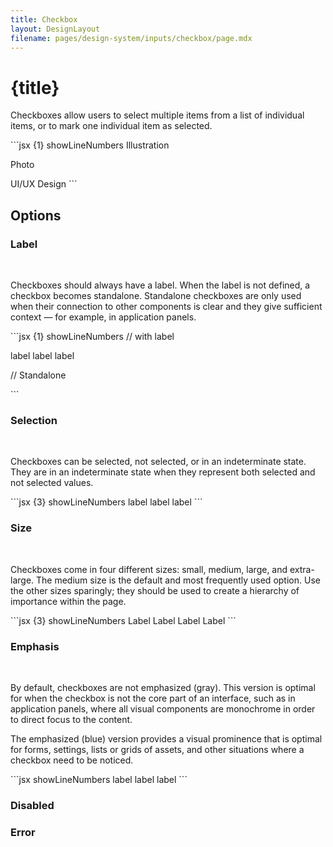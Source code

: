 ```yaml
---
title: Checkbox
layout: DesignLayout
filename: pages/design-system/inputs/checkbox/page.mdx
---
```



# {title}

Checkboxes allow users to select multiple items from a list of individual items, or to mark one individual item as selected.

<MainView />


<CodeView>
  <CodeViewItem title="Sapa">
```jsx {1} showLineNumbers
<Checkbox checked>Illustration</Checkbox>

<Checkbox checked>Photo</Checkbox>

<Checkbox indeterminate checked>
    UI/UX Design
</Checkbox>
```
  </CodeViewItem>
</CodeView>

## Options 

### Label

<OptionsView />


&nbsp; 

Checkboxes should always have a label. When the label is not defined, a checkbox becomes standalone. Standalone checkboxes are only used when their connection to other components is clear and they give sufficient context — for example, in application panels.



<CodeView>
  <CodeViewItem title="Sapa">
```jsx {1} showLineNumbers
// with label

<Checkbox>label</Checkbox>
<Checkbox checked>label</Checkbox>
<Checkbox indeterminate>label</Checkbox>


// Standalone

<Checkbox />
<Checkbox checked />
<Checkbox indeterminate />
```
  </CodeViewItem>
</CodeView>

### Selection

<SelectionView />


&nbsp;

Checkboxes can be selected, not selected, or in an indeterminate state. They are in an indeterminate state when they represent both selected and not selected values.


<CodeView>
  <CodeViewItem title="Sapa">
```jsx {3} showLineNumbers
<Checkbox>label</Checkbox>
<Checkbox checked>label</Checkbox>
<Checkbox indeterminate>label</Checkbox>
```
  </CodeViewItem>
</CodeView>

### Size

<SizeView />

&nbsp;

Checkboxes come in four different sizes: small, medium, large, and extra-large. The medium size is the default and most frequently used option. Use the other sizes sparingly; they should be used to create a hierarchy of importance within the page.



<CodeView>
  <CodeViewItem title="Sapa">
```jsx {3} showLineNumbers
<Checkbox size="small" checked>Label</Checkbox>
<Checkbox size="medium" checked>Label</Checkbox>
<Checkbox size="large" checked>Label</Checkbox>
<Checkbox size="extra-large" checked>Label</Checkbox>
```
  </CodeViewItem>
</CodeView>

### Emphasis

<EmphasisView />

&nbsp; 

By default, checkboxes are not emphasized (gray). This version is optimal for when the checkbox is not the core part of an interface,
such as in application panels, where all visual components are monochrome in order to direct focus to the content.


The emphasized (blue) version provides a visual prominence that is optimal for forms, settings, lists or grids of assets, and other situations where a checkbox need to be noticed.

<CodeView>
  <CodeViewItem title="Sapa">
```jsx showLineNumbers
<Checkbox variant="dark">label</Checkbox>
<Checkbox variant="dark" checked>
    label
</Checkbox>
<Checkbox variant="dark" indeterminate>
    label
</Checkbox>
```
  </CodeViewItem>
</CodeView>


### Disabled

<DisabledView />

### Error

<ErrorView />

